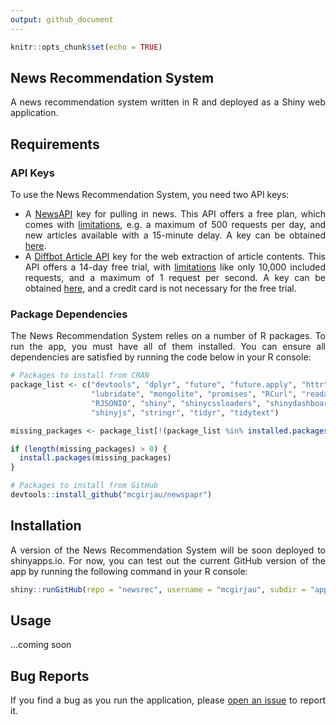 ```yaml
---
output: github_document
---
```


<!-- README.md is generated from README.Rmd. Please edit that file. -->

```r
knitr::opts_chunk$set(echo = TRUE)
```

<div style="text-align: justify">

# News Recommendation System

A news recommendation system written in R and deployed as a Shiny web application. 

## Requirements

### API Keys

To use the News Recommendation System, you need two API keys:

- A [NewsAPI](https://newsapi.org/) key for pulling in news. This API offers a free plan, which comes with [limitations](https://newsapi.org/pricing), e.g. a maximum of 500 requests per day, and new articles available with a 15-minute delay. A key can be obtained [here](https://newsapi.org/register).
- A [Diffbot Article API](https://www.diffbot.com/products/automatic/#article) key for the web extraction of article contents. This API offers a 14-day free trial, with [limitations](https://www.diffbot.com/pricing/) like only 10,000 included requests, and a maximum of 1 request per second. A key can be obtained [here](https://www.diffbot.com/plans/trial), and a credit card is not necessary for the free trial.

### Package Dependencies

The News Recommendation System relies on a number of R packages. To run the app, you must have all of them installed. You can ensure all dependencies are satisfied by running the code below in your R console:

```r
# Packages to install from CRAN
package_list <- c("devtools", "dplyr", "future", "future.apply", "httr", 
                  "lubridate", "mongolite", "promises", "RCurl", "readability", 
                  "RJSONIO", "shiny", "shinycssloaders", "shinydashboard", 
                  "shinyjs", "stringr", "tidyr", "tidytext")

missing_packages <- package_list[!(package_list %in% installed.packages()[ , "Package"])]

if (length(missing_packages) > 0) {
  install.packages(missing_packages)
}

# Packages to install from GitHub
devtools::install_github("mcgirjau/newspapr")
```

## Installation

A version of the News Recommendation System will be soon deployed to shinyapps.io. For now, you can test out the current GitHub version of the app by running the following command in your R console:

```r
shiny::runGitHub(repo = "newsrec", username = "mcgirjau", subdir = "app/")
```

## Usage

...coming soon

## Bug Reports

If you find a bug as you run the application, please [open an issue](https://github.com/mcgirjau/newsrec/issues) to report it.

</div>
